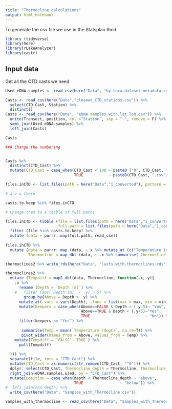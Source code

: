 ```yaml
---
title: "Thermocline calculations"
output: html_notebook
---
```


To generate the csv file we use in the Statsplan.Rmd


```r

library (tidyverse)
library(here)
library(rLakeAnalyzer)
library(castr)

```

## Input data
Get all the CTD casts we need

```r
Used_eDNA.samples <- read_csv(here("Data", "by.taxa.dataset.metadata.csv")) %>% distinct(eDNA.sample)

Casts <- read_csv(here("Data","cleaned_CTD_stations.csv")) %>% 
  select(CTD_Cast, Station) %>% 
  distinct()
Casts <- read_csv(here("Data", "eDNA.samples.with.lat.lon.csv")) %>% 
  unite(Transect, position, col ="Station", sep = "-", remove = F) %>% 
  semi_join(Used_eDNA.samples) %>% 
  left_join(Casts)

Casts 
```

```r
### Change the numbering


Casts %>% 
  distinct(CTD_Cast) %>% 
  mutate(CTD_Cast = case_when(CTD_Cast < 100 ~ paste0 ("0", CTD_Cast, ".csv"),
                              TRUE           ~ paste0(CTD_Cast, ".csv"))) %>% pull() -> casts.to.keep

files.inCTD <- list.files(path = here("Data","1_converted"), pattern = "*.csv")

# are u there

casts.to.keep %in% files.inCTD

# Change them to a tibble of full paths

files.inCTD <- tibble (file = list.files(path = here("Data","1_converted"), pattern = "*.csv"),
                       full.path = list.files(path = here("Data","1_converted"), full.names = T,pattern = "*.csv")) %>% 
  filter (file %in% casts.to.keep) %>% 
  mutate (data = purrr::map(full.path, read_csv))
  
files.inCTD %>% 
  mutate (data = purrr::map (data, ~.x %>% mutate_at (c("Temperature (degC)", "Salinity (psu)", "Oxygen (ml_per_l)", "Fluorescence (ug_per_l)"), .funs = despike)),
          Thermocline = map_dbl (data, ~ .x %>% summarise( thermocline = clined(`Temperature (degC)`, `Depth (m)`)) %>% pull)) -> thermoclines2

thermoclines2 %>% write_rds(here("Data", "Casts.with.thermoclines.rds"))

thermoclines2 %>% 
  mutate (Tempdiff = map2_dbl(data, Thermocline, function(.x,.y){
    .x %>%
      rename (Depth = `Depth (m)`) %>% 
    #   filter (abs(`Depth (m)` - .y) > 5) %>% 
        group_by(Above = Depth > .y) %>% 
      mutate_at(.vars = vars(Depth), .funs = list(max = max, min = min)) %>% 
      mutate(keepers = case_when(Above==FALSE & Depth > (.y-5)~ "Yes",
                                 Above==TRUE & Depth < (.y+5)~"Yes",
                                 TRUE                        ~ "No")) %>% 
      filter(keepers == "Yes") %>% 
      
       summarise(Temp = mean(`Temperature (degC)`, na.rm=T)) %>% 
       pivot_wider(names_from = Above, values_from = Temp) %>% 
    mutate(Tempdiff = `FALSE`-`TRUE`) %>%
      pull(Tempdiff)
    
  })) %>% 
  separate(file, into = "CTD_Cast") %>% 
  mutate(CTD_Cast = as.numeric(str_remove(CTD_Cast, "^0"))) %>% 
  dplyr::select(CTD_Cast, Thermocline_depth = Thermocline, Thermocline_strength = Tempdiff) %>% 
  right_join(eDNA.samples.used, by = "CTD_Cast") %>% 
  mutate(position = case_when(depth < Thermocline_depth ~ "above",
                              TRUE                ~ "below")) %>% 
#  left_join(max.depth) %>% 
  write_csv(here("Data", "Samples_with_Thermocline.csv"))

Samples_with_thermocline <- read_csv(here("Data", "Samples_with_Thermocline.csv"))
```
